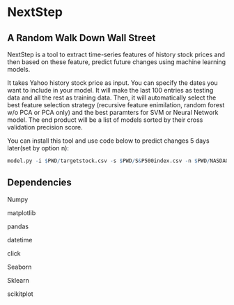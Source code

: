 # NextStep

## A Random Walk Down Wall Street

NextStep is a tool to extract time-series features of history stock prices and then based on these feature, predict future changes using machine learning models.

It takes Yahoo history stock price as input. You can specify the dates you want to include in your model. It will make the last 100 entries as testing data and all the rest as training data. Then, it will automatically select the best feature selection strategy (recursive feature enimilation, random forest w/o PCA or PCA only) and the best paramters for SVM or Neural Network model. The end product will be a list of models sorted by their cross validation precision score.

You can install this tool and use code below to predict changes 5 days later(set by option n):

```r
model.py -i $PWD/targetstock.csv -s $PWD/S&P500index.csv -n $PWD/NASDAQindex.csv -o output_fp --start 2013-01-03 --end 2017-12-29 -n 5
```

## Dependencies
Numpy

matplotlib

pandas

datetime

click

Seaborn

Sklearn

scikitplot


